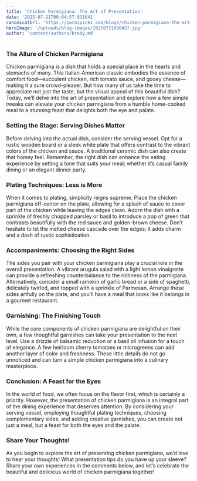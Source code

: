 ```yaml
---
title: 'Chicken Parmigiana: The Art of Presentation'
date: '2025-07-21T00:04:57.931641'
canonicalUrl: 'https://parmipicks.com/blogs/chicken-parmigiana-the-art-of-presentation.mdx'
heroImage: '/uploads/blog-images/20250721000457.jpg'
author: 'content/authors/brady.md'
---
```


### The Allure of Chicken Parmigiana

Chicken parmigiana is a dish that holds a special place in the hearts and stomachs of many. This Italian-American classic embodies the essence of comfort food—succulent chicken, rich tomato sauce, and gooey cheese—making it a sure crowd-pleaser. But how many of us take the time to appreciate not just the taste, but the visual appeal of this beautiful dish? Today, we’ll delve into the art of presentation and explore how a few simple tweaks can elevate your chicken parmigiana from a humble home-cooked meal to a stunning feast that delights both the eye and palate.

### Setting the Stage: Serving Dishes Matter

Before delving into the actual dish, consider the serving vessel. Opt for a rustic wooden board or a sleek white plate that offers contrast to the vibrant colors of the chicken and sauce. A traditional ceramic dish can also create that homey feel. Remember, the right dish can enhance the eating experience by setting a tone that suits your meal; whether it’s casual family dining or an elegant dinner party.

### Plating Techniques: Less is More

When it comes to plating, simplicity reigns supreme. Place the chicken parmigiana off-center on the plate, allowing for a splash of sauce to cover part of the chicken while leaving the edges clean. Adorn the dish with a sprinkle of freshly chopped parsley or basil to introduce a pop of green that contrasts beautifully with the red sauce and golden-brown cheese. Don’t hesitate to let the melted cheese cascade over the edges; it adds charm and a dash of rustic sophistication.

### Accompaniments: Choosing the Right Sides

The sides you pair with your chicken parmigiana play a crucial role in the overall presentation. A vibrant arugula salad with a light lemon vinaigrette can provide a refreshing counterbalance to the richness of the parmigiana. Alternatively, consider a small ramekin of garlic bread or a side of spaghetti, delicately twirled, and topped with a sprinkle of Parmesan. Arrange these sides artfully on the plate, and you’ll have a meal that looks like it belongs in a gourmet restaurant.

### Garnishing: The Finishing Touch

While the core components of chicken parmigiana are delightful on their own, a few thoughtful garnishes can take your presentation to the next level. Use a drizzle of balsamic reduction or a basil oil infusion for a touch of elegance. A few heirloom cherry tomatoes or microgreens can add another layer of color and freshness. These little details do not go unnoticed and can turn a simple chicken parmigiana into a culinary masterpiece.

### Conclusion: A Feast for the Eyes

In the world of food, we often focus on the flavor first, which is certainly a priority. However, the presentation of chicken parmigiana is an integral part of the dining experience that deserves attention. By considering your serving vessel, employing thoughtful plating techniques, choosing complementary sides, and adding creative garnishes, you can create not just a meal, but a feast for both the eyes and the palate.

### Share Your Thoughts!

As you begin to explore the art of presenting chicken parmigiana, we’d love to hear your thoughts! What presentation tips do you have up your sleeve? Share your own experiences in the comments below, and let’s celebrate the beautiful and delicious world of chicken parmigiana together!
